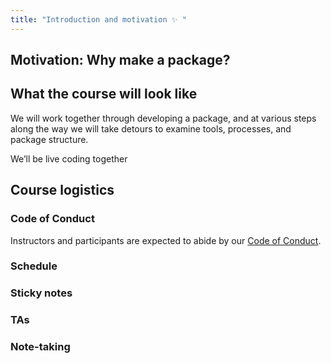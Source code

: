 ```yaml
---
title: "Introduction and motivation ✨ "
---
```


## Motivation: Why make a package?

## What the course will look like

We will work together through developing a package, and at various steps along
the way we will take detours to examine tools, processes, and package structure.

We'll be live coding together

## Course logistics

### Code of Conduct

Instructors and participants are expected to abide by our [Code of Conduct](CODE_OF_CONDUCT.md).

### Schedule

### Sticky notes

### TAs

### Note-taking
